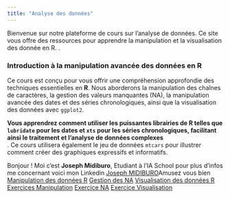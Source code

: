 ```yaml
---
title: "Analyse des données"
---
```

<p id=textIntro>Bienvenue sur notre plateforme de cours sur l'analyse de données. Ce site vous offre des ressources pour apprendre la manipulation et la visualisation des donnée en R.
.</p>

### Introduction à la manipulation avancée des données en R

<p id=textIntro>Ce cours est conçu pour vous offrir une compréhension approfondie des techniques essentielles en <strong>R</strong>. Nous aborderons la manipulation des chaînes de caractères, la gestion des valeurs manquantes (NA), la manipulation avancée des dates et des séries chronologiques, ainsi que la visualisation des données avec `ggplot2`.

<strong>Vous apprendrez comment utiliser les puissantes librairies de R telles que `lubridate` pour les dates et `xts` pour les séries chronologiques, facilitant ainsi le traitement et l’analyse de données complexes</strong><br>. Ce cours utilisera également le jeu de données `mtcars` pour illustrer comment créer des graphiques expressifs et informatifs.</p>

<p id=textIntro>Bonjour ! Moi c'est <strong>Joseph Midiburo</strong>, Etudiant à l'IA School pour plus d'infos me concernant voici mon Linkedin <a href="https://www.linkedin.com/in/joseph-midiburo-a58022222/">Joseph MIDIBURO</a>Amusez vous bien</a>    <a href=manipulationR.qmd>Manipulation des données R</a>  <a href=Gestion_de_NA.qmd>Gestion des NA</a>  <a href=visualisation.qmd>Visualisation des données R</a>  <a href=exerciceR.qmd>Exercices Manipulation</a>  <a href=exercice_NA.qmd>Exercice NA</a>  <a href=exercice_Viz.qmd>Exercice Visualisation</a></p>